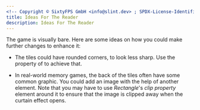 ```yaml
---
<!-- Copyright © SixtyFPS GmbH <info@slint.dev> ; SPDX-License-Identifier: MIT -->
title: Ideas For The Reader
description: Ideas For The Reader
---
```



The game is visually bare. Here are some ideas on how you could make further changes to enhance it:

-   The tiles could have rounded corners, to look less sharp. Use the <Link type="BorderRadiusRectangle" label="border-radius" />
    property of <Link type="Rectangle" /> to achieve that.

-   In real-world memory games, the back of the tiles often have some common graphic. You could add an image with
    the help of another <Link type="Image" />
    element. Note that you may have to use _Rectangle_'s _clip property_
    element around it to ensure that the image is clipped away when the curtain effect opens.

